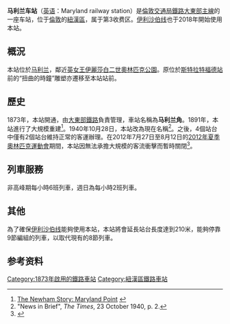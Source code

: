 {{Infobox London station
| name = Maryland
| image_name = Maryland-station-tfl-rail.jpg
| locale = {{link-en|马里兰 (伦敦)|Maryland, London|马利兰}}
| borough = [[紐漢區|紐漢區]]
| manager = [[倫敦交通局鐵路|倫敦交通局鐵路]]
| owner = [[英国国营铁路公司|英国国营铁路公司]]
| symbol = overground
| gridref =
| railcode = MYL
| platforms = 4
| fare_zone = 3
<!--
| railexits0405 = 0.197
| railexits0506 = 0.197
| railexits0607 = {{increase}} 0.450
| railexits0708 = {{increase}} 0.504
| railexits0809 = {{decrease}} 0.431
| railexits0910 = {{decrease}} 0.425
| railexits1011 = {{increase}} 0.502 -->
| railexits1112 = {{increase}} 0.542
| railexits1213 = {{increase}} 0.700
| railexits1314 = {{increase}} 0.939
| railexits1415 = {{increase}} 0.965
| railexits1516 = {{increase}} 1.476
| latitude = 51.546
| longitude = 0.0059
| events1  = 营业中
| years1 = 1873
| access = yes
| access_note = <ref>{{Cite map/London Overground Map}}</ref><ref>{{Cite map/Standard Tube Map}}</ref><ref>{{citation step free tube map}}</ref>
| dft_category = D
}}

'''马利兰车站'''（[[英语|英语]]：Maryland railway station）是[[倫敦交通局鐵路|倫敦交通局鐵路]][[大東部主線|大東部主線]]的一座车站，位于[[倫敦|倫敦]]的[[紐漢區|紐漢區]]，属于第3收费区。[[伊利沙伯线|伊利沙伯线]]也于2018年開始使用本站。

==概況==
本站位於[[马利兰|马利兰]]，鄰近[[英女王伊麗莎白二世奧林匹克公園|英女王伊麗莎白二世奧林匹克公園]]。原位於[[斯特拉特福德站|斯特拉特福德站]]前的“扭曲的時鐘”雕塑亦遷移至本站站前。

==歷史==
1873年，本站開通，由[[大東部鐵路|大東部鐵路]]負責管理，車站名稱為'''马利兰角'''。1891年，本站進行了大規模重建<ref>[http://www.newhamstory.com/node/1930 The Newham Story: Maryland Point] {{webarchive|url=https://web.archive.org/web/20120618215219/http://www.newhamstory.com/node/1930 |date=2012-06-18 }}</ref>。1940年10月28日，本站改為現在名稱<ref name="Renaming">"News in Brief", ''The Times'', 23 October 1940, p. 2.</ref>。之後，4個站台中僅有2個站台維持正常的客運辦理。在2012年7月27日至8月12日的[[2012年夏季奧林匹克運動會|2012年夏季奧林匹克運動會]]期間，本站因無法承擔大規模的客流衝擊而暫時關閉<ref>{{Cite web|title=Maryland |url=http://www.getaheadofthegames.com/travelinaffectedareas/city/transport/londonrailoverlay/1063.html |date=2012-07-23 |accessdate=2015-07-28 |website=Get Ahead of the Games |archivedate=23 July 2012 |publisher=[[倫敦交通局|倫敦交通局]] |deadurl=yes |archiveurl=https://web.archive.org/web/20120723085144/http://www.getaheadofthegames.com/travelinaffectedareas/city/transport/londonrailoverlay/1063.html }}</ref>。

==列車服務==
非高峰期每小時6班列車，週日為每小時2班列車。

==其他==
為了確保[[伊利沙伯线|伊利沙伯线]]能夠使用本站，本站將會延長站台長度達到210米，能夠停靠9節編組的列車，以取代現有的8節列車。

==参考资料==
{{reflist}}

{{伊利沙伯線}}

{{DEFAULTSORT:Maryland}}
[[Category:1873年啟用的鐵路車站|Category:1873年啟用的鐵路車站]]
[[Category:紐漢區鐵路車站|Category:紐漢區鐵路車站]]